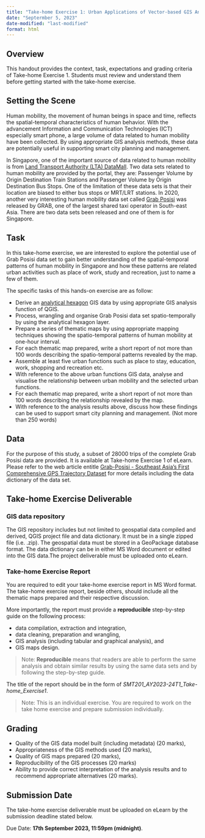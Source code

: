 ```yaml
---
title: "Take-home Exercise 1: Urban Applications of Vector-based GIS Analysis"
date: "Septermber 5, 2023"
date-modified: "last-modified"
format: html
---
```


## Overview

This handout provides the context, task, expectations and grading criteria of Take-home Exercise 1. Students must review and understand them before getting started with the take-home exercise.

## Setting the Scene

Human mobility, the movement of human beings in space and time, reflects the spatial-temporal characteristics of human behavior. With the advancement Information and Communication Technologies (ICT) especially smart phone, a large volume of data related to human mobility have been collected. By using appropriate GIS analysis methods, these data are potentially useful in supporting smart city planning and management.

In Singapore, one of the important source of data related to human mobility is from [Land Transport Authority (LTA) DataMall](https://datamall.lta.gov.sg/content/datamall/en.html). Two data sets related to human mobility are provided by the portal, they are: Passenger Volume by Origin Destination Train Stations and Passenger Volume by Origin Destination Bus Stops. One of the limitation of these data sets is that their location are biased to either bus stops or MRT/LRT stations. In 2020, another very interesting human mobility data set called [Grab Posisi](https://engineering.grab.com/grab-posisi) was released by GRAB, one of the largest shared taxi operator in South-east Asia. There are two data sets been released and one of them is for Singapore.

## Task

In this take-home exercise, we are interested to explore the potential use of Grab Posisi data set to gain better understanding of the spatial-temporal patterns of human mobility in Singapore and how these patterns are related urban activities such as place of work, study and recreation, just to name a few of them.

The specific tasks of this hands-on exercise are as follow:

-   Derive an [analytical hexagon](https://gis4urbplan.netlify.app/hands-on_ex10#analytical-hexagon) GIS data by using appropriate GIS analysis function of QGIS.
-   Process, wrangling and organise Grab Posisi data set spatio-temporally by using the analytical hexagon layer.
-   Prepare a series of thematic maps by using appropriate mapping techniques showing the spatio-temporal patterns of human mobility at one-hour interval.
-   For each thematic map prepared, write a short report of not more than 100 words describing the spatio-temporal patterns revealed by the map.
-   Assemble at least five urban functions such as place to stay, education, work, shopping and recreation etc.
-   With reference to the above urban functions GIS data, analyse and visualise the relationship between urban mobility and the selected urban functions.
-   For each thematic map prepared, write a short report of not more than 100 words describing the relationship revealed by the map.
-   With reference to the analysis results above, discuss how these findings can be used to support smart city planning and management. (Not more than 250 words)

## Data

For the purpose of this study, a subset of 28000 trips of the complete Grab Posisi data are provided. It is available at Take-home Exercise 1 of eLearn. Please refer to the web article entitle [Grab-Posisi - Southeast Asia's First Comprehensive GPS Trajectory Dataset](https://engineering.grab.com/grab-posisi) for more details including the data dictionary of the data set.

## Take-home Exercise Deliverable

### GIS data repository

The GIS repository includes but not limited to geospatial data compiled and derived, QGIS project file and data dictionary. It must be in a single zipped file (i.e. .zip). The geospatial data must be stored in a GeoPackage database format. The data dictionary can be in either MS Word document or edited into the GIS data.The project deliverable must be uploaded onto eLearn.

### Take-home Exercise Report

You are required to edit your take-home exercise report in MS Word format. The take-home exercise report, beside others, should include all the thematic maps prepared and their respective discussion.

More importantly, the report must provide a **reproducible** step-by-step guide on the following process:

-   data compilation, extraction and integration,
-   data cleaning, preparation and wrangling,
-   GIS analysis (including tabular and graphical analysis), and
-   GIS maps design.

> Note: **Reproducible** means that readers are able to perform the same analysis and obtain similar results by using the same data sets and by following the step-by-step guide.

The title of the report should be in the form of *SMT201_AY2023-24T1_Take-home_Exercise1*.

> Note: This is an individual exercise. You are required to work on the take home exercise and prepare submission individually.

## Grading

-   Quality of the GIS data model built (including metadata) (20 marks),
-   Appropriateness of the GIS methods used (20 marks),
-   Quality of GIS maps prepared (20 marks),
-   Reproducibility of the GIS processes (20 marks)
-   Ability to provide correct interpretation of the analysis results and to recommend appropriate alternatives (20 marks).

## Submission Date

The take-home exercise deliverable must be uploaded on eLearn by the submission deadline stated below.

Due Date: **17th September 2023, 11:59pm (midnight)**.
